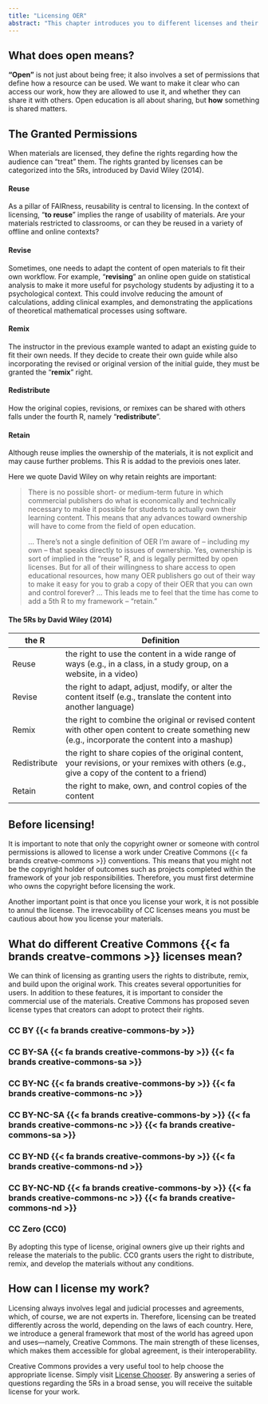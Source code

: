 ```yaml
---
title: "Licensing OER"
abstract: "This chapter introduces you to different licenses and their importance. It also helps you find the suitable license for your materials."
---
```


## What does **open** means?
**"Open"** is not just about being free; it also involves a set of permissions that define how a resource can be used.
We want to make it clear who can access our work, how they are allowed to use it, and whether they can share it with others.
Open education is all about sharing, but **how** something is shared matters.

## The Granted Permissions
When materials are licensed, they define the rights regarding how the audience can "treat" them.
The rights granted by licenses can be categorized into the 5Rs, introduced by David Wiley (2014).

#### Reuse
As a pillar of FAIRness, reusability is central to licensing.
In the context of licensing, "**to reuse**" implies the range of usability of materials.
Are your materials restricted to classrooms, or can they be reused in a variety of offline and online contexts?

#### Revise
Sometimes, one needs to adapt the content of open materials to fit their own workflow.
For example, "**revising**" an online open guide on statistical analysis to make it more useful for psychology students by adjusting it to a psychological context.
This could involve reducing the amount of calculations, adding clinical examples, and demonstrating the applications of theoretical mathematical processes using software.

#### Remix
The instructor in the previous example wanted to adapt an existing guide to fit their own needs.
If they decide to create their own guide while also incorporating the revised or original version of the initial guide, they must be granted the "**remix**" right.

#### Redistribute
How the original copies, revisions, or remixes can be shared with others falls under the fourth R, namely "**redistribute**".

#### Retain
Although reuse implies the ownership of the materials, it is not explicit and may cause further problems.
This R is addad to the previois ones later.

Here we quote David Wiley on why retain reights are important:

> There is no possible short- or medium-term future in which commercial publishers do what is economically and technically necessary to make it possible for students to actually own their learning content.
This means that any advances toward ownership will have to come from the field of open education.
>
...
There’s not a single definition of OER I’m aware of – including my own – that speaks directly to issues of ownership.
Yes, ownership is sort of implied in the “reuse” R, and is legally permitted by open licenses.
But for all of their willingness to share access to open educational resources, how many OER publishers go out of their way to make it easy for you to grab a copy of their OER that you can own and control forever?
...
This leads me to feel that the time has come to add a 5th R to my framework – “retain.”

#### The 5Rs by David Wiley (2014)

| the R        	| Definition                                                                                                                                         	|
|--------------	|----------------------------------------------------------------------------------------------------------------------------------------------------	|
| Reuse        	| the right to use the content in a wide range of ways (e.g., in a class, in a study group, on a website, in a video)                                	|
| Revise       	| the right to adapt, adjust, modify, or alter the content itself (e.g., translate the content into another language)                                	|
| Remix        	| the right to combine the original or revised content with other open content to create something new (e.g., incorporate the content into a mashup) 	|
| Redistribute 	| the right to share copies of the original content, your revisions, or your remixes with others (e.g., give a copy of the content to a friend)      	|
| Retain       	| the right to make, own, and control copies of the content                                                                                          	|

## Before licensing!

It is important to note that only the copyright owner or someone with control permissions is allowed to license a work under Creative Commons {{< fa brands creatve-commons >}} conventions.
This means that you might not be the copyright holder of outcomes such as projects completed within the framework of your job responsibilities.
Therefore, you must first determine who owns the copyright before licensing the work.

Another important point is that once you license your work, it is not possible to annul the license. The irrevocability of CC licenses means you must be cautious about how you license your materials.


## What do different Creative Commons {{< fa brands creatve-commons >}} licenses mean?
We can think of licensing as granting users the rights to distribute, remix, and build upon the original work.
This creates several opportunities for users.
In addition to these features, it is important to consider the commercial use of the materials.
Creative Commons has proposed seven license types that creators can adopt to protect their rights.

### CC BY {{< fa brands creative-commons-by >}}

### CC BY-SA {{< fa brands creative-commons-by >}} {{< fa brands creative-commons-sa >}}

### CC BY-NC {{< fa brands creative-commons-by >}} {{< fa brands creative-commons-nc >}}

### CC BY-NC-SA {{< fa brands creative-commons-by >}} {{< fa brands creative-commons-nc >}} {{< fa brands creative-commons-sa >}}

### CC BY-ND {{< fa brands creative-commons-by >}} {{< fa brands creative-commons-nd >}}

### CC BY-NC-ND {{< fa brands creative-commons-by >}}  {{< fa brands creative-commons-nc >}} {{< fa brands creative-commons-nd >}}

### CC Zero (CC0)
By adopting this type of license, original owners give up their rights and release the materials to the public.
CC0 grants users the right to distribute, remix, and develop the materials without any conditions.

## How can I license my work?
Licensing always involves legal and judicial processes and agreements, which, of course, we are not experts in.
Therefore, licensing can be treated differently across the world, depending on the laws of each country.
Here, we introduce a general framework that most of the world has agreed upon and uses—namely, Creative Commons.
The main strength of these licenses, which makes them accessible for global agreement, is their interoperability.

Creative Commons provides a very useful tool to help choose the appropriate license.
Simply visit [License Chooser](https://chooser-beta.creativecommons.org/).
By answering a series of questions regarding the 5Rs in a broad sense, you will receive the suitable license for your work.